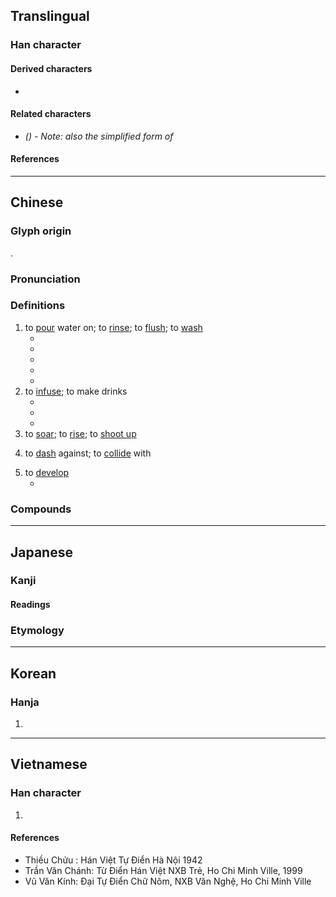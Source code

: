 {{also|冲|盅}}
{{character info}}
==Translingual==
{{stroke order|strokes=7}}

===Han character===
{{Han char|rn=85|rad=水|as=04|sn=7|four=35106|canj=EL|ids=⿰氵中}}

====Derived characters====
* {{l|mul|[[𥁵]]}}

====Related characters====
* {{l|mul|[[冲]]}} ''({{w|Simplified Chinese}}) - Note: also the simplified form of {{l|mul|衝}}''

====References====
{{Han ref|kx=0611.180|dkj=17209|dj=1004.080|hdz=31565.030|uh=6C96}}

----

==Chinese==
{{zh-forms|t2=冲|s=冲}}

===Glyph origin===
{{Han etym}}
{{Han compound|水|alt1=氵|中|t1=water|c1=s|c2=p|ls=psc}}.

===Pronunciation===
{{zh-pron
|m=chōng
|ma=Zh-chong.ogg
|c=cung1
|h=pfs=chhûng
|mn=chhèng/chhiong/chhiâng
|mc=y
|oc=y
|cat=v
}}

===Definitions===
{{zh-hanzi}}

# to [[pour]] water on; to [[rinse]]; to [[flush]]; to [[wash]]
#* {{zh-x|我 覺得 我 得{děi} 回家 沖 個 澡。|I think I'll go home and have a shower.}}
#* {{zh-x|許多 房屋 被 洪水 沖走 了。|A lot of houses were washed away by the flood.}}
#* {{zh-x|他 用 水 沖 了 把 臉，然後 刷牙。|He splashed water on his face, then brushed his teeth.}}
#* {{zh-x|沖 馬桶|to '''flush''' the toilet}}
#* {{zh-x|沖 廁所|to '''flush''' the toilet|C}}
# to [[infuse]]; to make drinks
#* {{zh-x|沖 茶|to make tea}}
#* {{zh-x|沖 咖啡|to make coffee}}
#* {{zh-x|給 你 的 咖啡，按 你 的 口味 沖 的。|Here's your coffee, just the way you like it.}}
# to [[soar]]; to [[rise]]; to [[shoot up]]
#: {{zh-x|王 曰：「此 鳥 不 飛 則 已，一 飛 沖 天；不 鳴 則 已，一 鳴 驚人。」|ref=Shiji}}
# {{lb|zh|of water}} to [[dash]] against; to [[collide]] with
# to [[develop]] {{qualifier|a film}}
#* {{zh-x|沖 膠卷|to develop a film}}

===Compounds===
{{zh-der|一飛沖天|志沖斗牛|大沖|怒沖沖|怒氣沖發|怒氣沖沖|怒氣沖天|平易謙沖|一沖性子|怨氣沖天|土壤沖蝕|太沖|大水沖溺|氣沖沖|沖蝕|沖虛|撞府沖州|沖積平原|沖昧|沖激|沖積|沖泡|沖積扇|沖擊|沖印|沖默|氣沖牛斗|沖鼻|沖犯|沖退|氣沖斗牛|沖齡|沖積層|沖喜|沖撞|沖壓|沖瀉|沖銷|沖天之怒|沖服|沖年|沖襟|沖霄|沖擴|沖茶|沖天炮|沖剋|沖積島|沖刷|氣沖霄漢|沖決|沖洗|沖服劑|沖虛真人|沖模|沖霄漢外|沖稅|沖滌|沖淡|沖涼|沖流|沖弱|沖床|沖和|沖人|沖懷|沖天|沖空機|沖帳|沖末|沖虛真經|沖沖|買進對沖|謙沖自牧|臭氣沖天|過沖|謙沖|飛必沖天|黑氣沖天|興沖沖|虛沖|蔣家沖|韶山沖|袁沖|莊沖|田沖|唐沖|正沖|高家沖|陳家沖|驛馬沖|紙坊沖|六里沖|解家沖|許家沖|黃家沖|沖廁}}

{{zh-cat|Elementary|Intermediate}}

----

==Japanese==

===Kanji===
{{ja-kanji|grade=c|rs=水04}}

====Readings====
{{ja-readings
|goon=じゅう<ぢゆう
|kanon=ちゅう<ちゆう
|kun=おき-, ひひ-る, ひい-る
}}

===Etymology===
{{ja-kanjitab|おき|yomi=k}}
{{ja-see|おき}}

----

==Korean==

===Hanja===
{{ko-hanja|hangeul=충|eumhun=|rv=chung|mr=ch'ung|y=chwung}}

# {{rfdef|ko|sort=水04}}

----

==Vietnamese==

===Han character===
{{vi-readings|reading=trong, trùng, xung|rs=水04}}

# {{rfdef|vi|sort=水04}}

====References====
* Thiều Chửu : Hán Việt Tự Điển Hà Nội 1942
* Trần Văn Chánh: Từ Điển Hán Việt NXB Trẻ, Ho Chi Minh Ville, 1999
* Vũ Văn Kính: Đại Tự Điển Chữ Nôm, NXB Văn Nghệ, Ho Chi Minh Ville